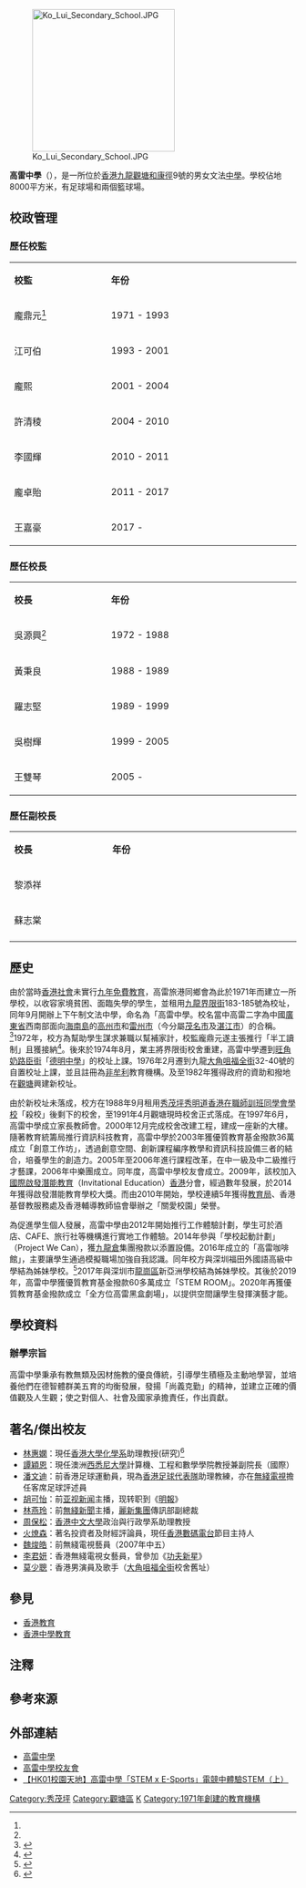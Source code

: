 {{多個問題|
{{prose|time=2018-04-21T16:51:05+00:00}}
{{refimprove|time=2018-04-21T16:51:05+00:00}}
}}
{{otheruses|高雷}}
{{Infobox_School
| name                = 高雷中學
| other_name          = Ko Lui Secondary School
| image               = [[File:Klss.gif|125px]]<BR>[[File:Overlook_Ko_Lui_Secondary_School.jpg|280px]]
| motto               = 尚義克勤
| established         = 1971年
| type                = 津貼中學
| language            = [[中文|中文]]
| affiliation         = [[高雷旅港同鄉會|高雷旅港同鄉會]]
| district            = [[觀塘區|觀塘區]]
| superintendent      = 王嘉豪博士
| principal           = 王雙琴女士
| vice_principal      = 黎添祥先生、蘇志棠女士
| house               = 藍、綠、紅、黃
| faculty             = 55人
| students            = 約800人
| colors              = {{color box|#0033cc}} [[藍色|藍色]]、{{color box|#ff0000}} [[紅色|紅色]]、{{color box|#ffff00}} [[黃色|黃色]]、{{color box|#006400}} [[綠色|綠色]]
| free_label          = 校慶
| free_text           = 11月4日
| magazine            = 高雷思語<br>高雷中學家長教師會通訊<br>紀念特刊
| location            = [[九龍|九龍]][[觀塘|觀塘]][[和康徑|和康徑]]9號 
| website             = http://www.klss.edu.hk
}}

[[File:Ko_Lui_Secondary_School.JPG|250px]]

'''高雷中學'''（{{lang-en|Ko Lui Secondary School}}），是一所位於[[香港|香港]][[九龍|九龍]][[觀塘|觀塘]][[和康徑|和康徑]]9號的男女文法[[中學|中學]]。學校佔地8000平方米，有足球場和兩個籃球場。

==校政管理==
=== 歷任校監 ===
{|class="wikitable" width="20%"
|- style="background:#90EE90; color:black" align=center
|style="width:5%"|'''校監'''||style="width:10%"|'''年份'''
|-
|龐鼎元<ref name="高雷首創本港半工讀制 青年在校兼吸實際經驗" />||  1971 - 1993
|-
|江可伯||  1993 - 2001
|-
|龐熙||  2001 - 2004
|-
|許清稜||  2004 - 2010 
|-
|李國輝||  2010 - 2011
|-
|龐卓貽||  2011 - 2017
|-
|王嘉豪||  2017 -
|}

=== 歷任校長 ===
{|class="wikitable" width="20%"
|- style="background:#90EE90; color:black" align=center
|style="width:5%"|'''校長'''||style="width:10%"|'''年份'''
|-
|吳源興<ref name="高雷首創本港半工讀制 青年在校兼吸實際經驗" />||  1972 - 1988
|-
|黃秉良||  1988 - 1989
|-
|羅志堅||  1989 - 1999
|-
|吳樹輝||  1999 - 2005 
|-
|王雙琴||  2005 -
|}

=== 歷任副校長 ===
{|class="wikitable" width="20%"
|- style="background:#90EE90; color:black" align=center
|style="width:5%"|'''校長'''||style="width:10%"|'''年份'''
|-
|黎添祥||
|-
|蘇志棠||
|-
|}

== 歷史 ==
{{refimprove|章節|time=2019-09-26}}

由於當時[[香港社會|香港社會]]未實行[[香港教育史|九年免費教育]]，高雷旅港同鄉會為此於1971年而建立一所學校，以收容家境貧困、面臨失學的學生，並租用[[九龍|九龍]][[界限街|界限街]]183-185號為校址，同年9月開辦上下午制文法中學，命名為「高雷中學。校名當中高雷二字為中國[[廣東省|廣東省]]西南部面向[[海南島|海南島]]的[[高州市|高州市]]和[[雷州市|雷州市]]（今分屬[[茂名市|茂名市]]及[[湛江市|湛江市]]）的合稱。<ref>{{cite web |title=高雷中學 - 本校簡介 |url=https://www.klss.edu.hk/zh_tw/site/view?name=本校簡介 |publisher=高雷中學 |accessdate=2021-07-06}}</ref>1972年，校方為幫助學生謀求兼職以幫補家計，校監龐鼎元遂主張推行「半工讀制」且獲接納<ref name="高雷首創本港半工讀制 青年在校兼吸實際經驗">{{cite news |title=高雷首創本港半工讀制 青年在校兼吸實際經驗 |url=https://mmis.hkpl.gov.hk/coverpage/-/coverpage/view?_coverpage_WAR_mmisportalportlet_hsf=%E7%95%A2%E6%A5%AD%E7%A6%AE&_coverpage_WAR_mmisportalportlet_actual_q=%28%20verbatim_dc.collection%3A%28%22Old%5C%20HK%5C%20Newspapers%22%29%20%29%20AND+%28%20%28%20allTermsMandatory%3A%28true%29%20OR+all_dc.title%3A%28%E7%95%A2%E6%A5%AD%E7%A6%AE%29%20OR+all_dc.creator%3A%28%E7%95%A2%E6%A5%AD%E7%A6%AE%29%20OR+all_dc.contributor%3A%28%E7%95%A2%E6%A5%AD%E7%A6%AE%29%20OR+all_dc.subject%3A%28%E7%95%A2%E6%A5%AD%E7%A6%AE%29%20OR+fulltext%3A%28%E7%95%A2%E6%A5%AD%E7%A6%AE%29%20OR+all_dc.description%3A%28%E7%95%A2%E6%A5%AD%E7%A6%AE%29%20%29%20%29&_coverpage_WAR_mmisportalportlet_sort_field=dc.publicationdate_bsort&p_r_p_-1078056564_c=QF757YsWv5%2B18%2FP68muQtxHCKjRZX8OG&_coverpage_WAR_mmisportalportlet_o=1382&_coverpage_WAR_mmisportalportlet_sort_order=asc&_coverpage_WAR_mmisportalportlet_filter=dc.publicationdate_dt%3A%5B1970-01-01T00%3A00%3A00Z+TO+1979-12-31T15%3A59%3A59Z%5D |page=14 |language= |newspaper=華僑日報 | date=1979-07-18 |accessdate=2022-06-04 |quote= }}</ref>。後來於1974年8月，業主將界限街校舍重建，高雷中學遷到[[旺角|旺角]][[奶路臣街|奶路臣街]]「[[德明中學|德明中學]]」的校址上課。1976年2月遷到九龍[[大角咀|大角咀]][[福全街|福全街]]32-40號的自置校址上課，並且註冊為[[非牟利機構|非牟利]]教育機構。及至1982年獲得政府的資助和撥地在[[觀塘|觀塘]]興建新校址。

由於新校址未落成，校方在1988年9月租用[[秀茂坪|秀茂坪]][[秀明道|秀明道]][[香港在職師訓班同學會學校|香港在職師訓班同學會學校]]「殺校」後剩下的校舍，至1991年4月觀塘現時校舍正式落成。在1997年6月，高雷中學成立家長教師會。2000年12月完成校舍改建工程，建成一座新的大樓。隨著教育統籌局推行資訊科技教育，高雷中學於2003年獲優質教育基金撥款36萬成立「創意工作坊」，透過創意空間、創新課程編序教學和資訊科技設備三者的結合，培養學生的創造力。2005年至2006年進行課程改革，在中一級及中二級推行才藝課，2006年中樂團成立。同年度，高雷中學校友會成立。2009年，該校加入[[國際啟發潛能教育|國際啟發潛能教育]]（Invitational Education）[[香港|香港]]分會，經過數年發展，於2014年獲得啟發潛能教育學校大獎。而由2010年開始，學校連續5年獲得[[教育局_(香港)|教育局]]、香港基督教服務處及香港輔導教師協會舉辦之「關愛校園」榮譽。

為促進學生個人發展，高雷中學由2012年開始推行工作體驗計劃，學生可於酒店、CAFE、旅行社等機構進行實地工作體驗。2014年參與「學校起動計劃」（Project We Can），獲[[九龍倉|九龍倉]]集團撥款以添置設備。2016年成立的「高雷咖啡館」，主要讓學生通過模擬職場加強自我認識。同年校方與深圳福田外國語高級中學結為姊妹學校。<ref>{{Cite web |url=http://m.sohu.com/n/472553853/ |title=深圳晚报讯 |accessdate=2019-05-30 |archive-date=2019-05-30 |archive-url=https://web.archive.org/web/20190530022159/http://m.sohu.com/n/472553853/ |dead-url=no }}</ref>2017年與深圳市[[龍崗區|龍崗區]]新亞洲學校結為姊妹學校。其後於2019年，高雷中學獲優質教育基金撥款60多萬成立「STEM ROOM」。2020年再獲優質教育基金撥款成立「全方位高雷黑盒劇場」，以提供空間讓學生發揮演藝才能。

== 學校資料 ==
=== 辦學宗旨 ===
高雷中學秉承有教無類及因材施教的優良傳統，引導學生積極及主動地學習，並培養他們在德智體群美五育的均衡發展，發揚「尚義克勤」的精神，並建立正確的價值觀及人生觀；使之對個人、社會及國家承擔責任，作出貢獻。

== 著名/傑出校友 ==
* [[林惠嫻|林惠嫻]]：現任[[香港大學|香港大學]][[化學系|化學系]]助理教授(研究)<ref>{{cite web |url=http://www.chemistry.hku.hk/staff/swhlam/swhlam.php |title=林惠嫻 助理教授(研究) |website=Department of Chemistry, HKU |access-date=2015-04-29 |archive-url=https://web.archive.org/web/20150611014336/http://www.chemistry.hku.hk/staff/swhlam/swhlam.php |archive-date=2015-06-11 |dead-url=yes }}</ref>
* [[譚穎恩|譚穎恩]]：現任澳洲[[西悉尼大學|西悉尼大學]]計算機、工程和數學學院教授兼副院長（國際）
* [[潘文迪|潘文迪]]：前香港足球運動員，現為[[香港足球代表隊|香港足球代表隊]]助理教練，亦在[[無綫電視|無綫電視]]擔任客席足球評述員
* [[胡可怡|胡可怡]]：前[[亚视新闻|亚视新闻]]主播，现转职到《[[明報|明報]]》
* [[林燕玲|林燕玲]]：前[[無綫新聞|無綫新聞]]主播，[[麗新集團|麗新集團]]傳訊部副總裁
* [[周保松|周保松]]：[[香港中文大學|香港中文大學]]政治與行政學系助理教授
* [[火燎森|火燎森]]：著名投資者及財經評論員，現任[[香港數碼電台|香港數碼電台]]節目主持人
* [[魏焌皓|魏焌皓]]：前無綫電視藝員（2007年中五）{{noteTag|魏焌皓是Facebook公開群組「高雷2005-2007年度4C,5C班同學會」的成員。}}
* [[李君妍|李君妍]]：香港無綫電視女藝員，曾參加《[[功夫新星|功夫新星]]》
* [[莫少聰|莫少聰]]：香港男演員及歌手（[[大角咀|大角咀]][[福全街|福全街]]校舍舊址）

== 參見 == 
*[[香港教育|香港教育]]
*[[香港中學教育|香港中學教育]]

==注釋==
{{noteFoot}}

== 參考來源 ==
{{reflist}}

== 外部連結 ==
*[http://www.klss.edu.hk/ 高雷中學]
*[https://web.archive.org/web/20190601231454/http://www.klss.edu.hk/CustomPage/238/index.html 高雷中學校友會]
*[https://www.hk01.com/%E7%A4%BE%E6%9C%83%E6%96%B0%E8%81%9E/529980/%E6%A0%A1%E5%9C%92%E5%A4%A9%E5%9C%B0-%E9%AB%98%E9%9B%B7%E4%B8%AD%E5%AD%B8-stem-x-e-sports-%E9%9B%BB%E7%AB%B6%E4%B8%AD%E9%AB%94%E9%A9%97stem-%E4%B8%8A 【HK01校園天地】高雷中學「STEM x E-Sports」電競中體驗STEM（上）]
[[Category:秀茂坪|Category:秀茂坪]]
[[Category:觀塘區|Category:觀塘區]]
[[Category:觀塘區中學|K]]
[[Category:1971年創建的教育機構|Category:1971年創建的教育機構]]